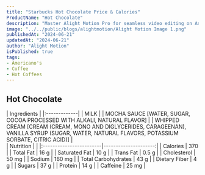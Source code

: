 ```yaml
---
title: "Starbucks Hot Chocolate Price & Calories"
ProductName: "Hot Chocolate" 
description: "Master Alight Motion Pro for seamless video editing on Android, iOS, and Tablets with our ultimate guide, unlocking advanced features and elevating your skills in 2024!"
image: "../../public/blogs/alightmotion/Alight Motion Image 1.png"
publishedAt: "2024-06-21"
updatedAt: "2024-06-21"
author: "Alight Motion"
isPublished: true
tags:
- Americano's
- Coffee
- Hot Coffees   
---
```


 
## Hot Chocolate 
  
<div className="tables-container">
  <div className="table-wrapper">
    | Ingredients  |  
    |:-------------|
    | MILK |
    | MOCHA SAUCE [WATER, SUGAR, COCOA PROCESSED WITH ALKALI, NATURAL FLAVOR] |
    | WHIPPED CREAM [CREAM (CREAM, MONO AND DIGLYCERIDES, CARAGEENAN), VANILLA SYRUP (SUGAR, WATER, NATURAL FLAVORS, POTASSIUM SORBATE, CITRIC ACID)] |
  </div>
  <div className="table-wrapper">
    | Nutrition               |                      |  
    |:------------------------|---------------------:|
    | Calories                | 370                  |
    | Total Fat               | 16 g                  |
    | Saturated Fat           | 10 g                  |
    | Trans Fat               | 0.5 g                  |
    | Cholesterol             | 50 mg                 |
    | Sodium                  | 160 mg               |
    | Total Carbohydrates     | 43 g                 |
    | Dietary Fiber           | 4 g                  |
    | Sugars                  | 37 g                 |
    | Protein                 | 14 g                  |
    | Caffeine                | 25 mg               |
  </div>
</div>
<style jsx>{`
  .tables-container {
    display: flex;
    flex-direction: row;
    gap: 30px;
  }
  .table-wrapper {
    width: 500px; /* Adjust as needed */
  }
  @media (max-width: 768px) {
    .tables-container {
      flex-direction: column;
      gap: 0px; /* Adjust as needed */
    }
    .table-wrapper {
      width: 100%; /* Adjust as needed */
    }
  }
`}</style>
